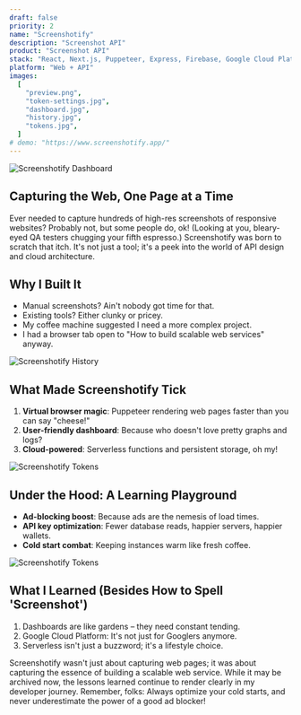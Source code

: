 ```yaml
---
draft: false
priority: 2
name: "Screenshotify"
description: "Screenshot API"
product: "Screenshot API"
stack: "React, Next.js, Puppeteer, Express, Firebase, Google Cloud Platform"
platform: "Web + API"
images:
  [
    "preview.png",
    "token-settings.jpg",
    "dashboard.jpg",
    "history.jpg",
    "tokens.jpg",
  ]
# demo: "https://www.screenshotify.app/"
---
```


<Image
	src="/images/projects/screenshotify/dashboard.png"
	alt="Screenshotify Dashboard"
	caption="The dashboard: Who doesn't love graphs? 😍"
/>

## Capturing the Web, One Page at a Time

Ever needed to capture hundreds of high-res screenshots of responsive websites? Probably not, but some people do, ok! (Looking at you, bleary-eyed QA testers chugging your fifth espresso.) Screenshotify was born to scratch that itch. It's not just a tool; it's a peek into the world of API design and cloud architecture.

## Why I Built It
- Manual screenshots? Ain't nobody got time for that.
- Existing tools? Either clunky or pricey.
- My coffee machine suggested I need a more complex project.
- I had a browser tab open to "How to build scalable web services" anyway.

<Image
	src="/images/projects/screenshotify/history.png"
	alt="Screenshotify History"
	caption="Request history: Where every screenshot request gets its 15 minutes of fame"
/>

## What Made Screenshotify Tick

1. **Virtual browser magic**: Puppeteer rendering web pages faster than you can say "cheese!"
2. **User-friendly dashboard**: Because who doesn't love pretty graphs and logs?
3. **Cloud-powered**: Serverless functions and persistent storage, oh my!

<Image
	src="/images/projects/screenshotify/token-settings.png"
	alt="Screenshotify Tokens"
	caption="Token settings: set limits, track usage, and play 'revoke the token' if you're feeling reckless"
/>

## Under the Hood: A Learning Playground

- **Ad-blocking boost**: Because ads are the nemesis of load times.
- **API key optimization**: Fewer database reads, happier servers, happier wallets.
- **Cold start combat**: Keeping instances warm like fresh coffee.

<Image
	src="/images/projects/screenshotify/tokens.png"
	alt="Screenshotify Tokens"
	caption="The tokens page: where API keys play hide and seek 👻"
/>

## What I Learned (Besides How to Spell 'Screenshot')

1. Dashboards are like gardens – they need constant tending.
2. Google Cloud Platform: It's not just for Googlers anymore.
3. Serverless isn't just a buzzword; it's a lifestyle choice.

Screenshotify wasn't just about capturing web pages; it was about capturing the essence of building a scalable web service. While it may be archived now, the lessons learned continue to render clearly in my developer journey.
Remember, folks: Always optimize your cold starts, and never underestimate the power of a good ad blocker!
